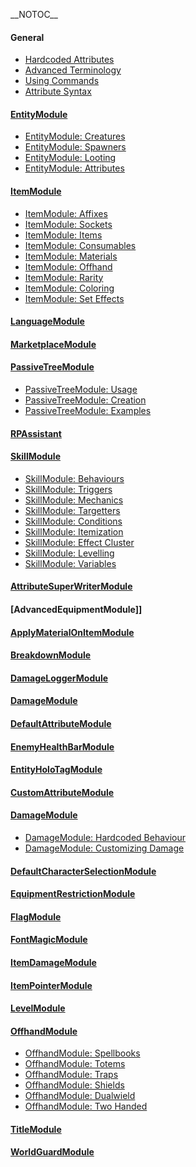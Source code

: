 __NOTOC__

==== General ====
* [[Hardcoded Attributes]]
* [[Advanced Terminology]]
* [[Using Commands]]
* [[Attribute Syntax]]

==== [[EntityModule]] ====  
* [[EntityModule: Creatures]] 
* [[EntityModule: Spawners]] 
* [[EntityModule: Looting]] 
* [[EntityModule: Attributes]]
==== [[ItemModule]] ====  
* [[ItemModule: Affixes]]   
* [[ItemModule: Sockets]]  
* [[ItemModule: Items]]  
* [[ItemModule: Consumables]]  
* [[ItemModule: Materials]]  
* [[ItemModule: Offhand]]  
* [[ItemModule: Rarity]]
* [[ItemModule: Coloring]]
* [[ItemModule: Set Effects]]
==== [[LanguageModule]]  ====
==== [[MarketplaceModule]]  ====
==== [[PassiveTreeModule]]  ====
* [[PassiveTreeModule: Usage]] 
* [[PassiveTreeModule: Creation]] 
* [[PassiveTreeModule: Examples]]
==== [[RPAssistant]]  ====
==== [[SkillModule]]  ====
* [[SkillModule: Behaviours]] 
* [[SkillModule: Triggers]] 
* [[SkillModule: Mechanics]] 
* [[SkillModule: Targetters]] 
* [[SkillModule: Conditions]] 
* [[SkillModule: Itemization]] 
* [[SkillModule: Effect Cluster]] 
* [[SkillModule: Levelling]] 
* [[SkillModule: Variables]] 
==== [[AttributeSuperWriterModule]]  ====
==== [AdvancedEquipmentModule]]  ====
==== [[ApplyMaterialOnItemModule]]  ====
==== [[BreakdownModule]] ====
==== [[DamageLoggerModule]] ====
==== [[DamageModule]]  ====
==== [[DefaultAttributeModule]]  ====
==== [[EnemyHealthBarModule]]  ====
==== [[EntityHoloTagModule]]  ====
==== [[CustomAttributeModule]]  ====
==== [[DamageModule]] ====
* [[DamageModule: Hardcoded Behaviour]] 
* [[DamageModule: Customizing Damage]] 
==== [[DefaultCharacterSelectionModule]]  ====
==== [[EquipmentRestrictionModule]]  ====
==== [[FlagModule]] ====
==== [[FontMagicModule]]  ====
==== [[ItemDamageModule]] ====
==== [[ItemPointerModule]]  ====
==== [[LevelModule]]  ====
==== [[OffhandModule]]  ====
* [[OffhandModule: Spellbooks]] 
* [[OffhandModule: Totems]] 
* [[OffhandModule: Traps]] 
* [[OffhandModule: Shields]] 
* [[OffhandModule: Dualwield]] 
* [[OffhandModule: Two Handed]]
==== [[TitleModule]]  ====
==== [[WorldGuardModule]]  ====